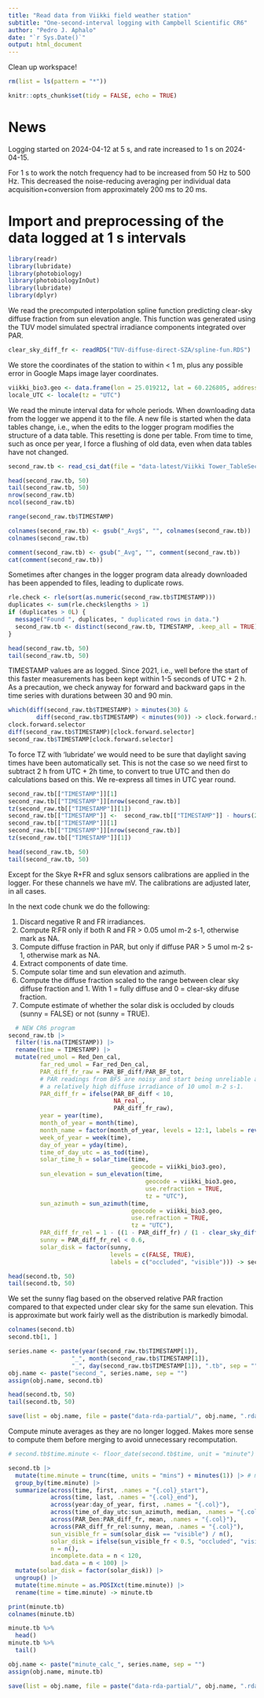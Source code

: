 ```yaml
---
title: "Read data from Viikki field weather station"
subtitle: "One-second-interval logging with Campbell Scientific CR6"
author: "Pedro J. Aphalo"
date: "`r Sys.Date()`"
output: html_document
---
```


Clean up workspace!

```r
rm(list = ls(pattern = "*"))
```

```r
knitr::opts_chunk$set(tidy = FALSE, echo = TRUE)
```

# News

Logging started on 2024-04-12 at 5 s, and rate increased to 1 s on 2024-04-15.

For 1 s to work the notch frequency had to be increased from 50 Hz to 500 Hz.
This decreased the noise-reducing averaging per individual data 
acquisition+conversion from approximately 200 ms to 20 ms.


# Import and preprocessing of the data logged at 1 s intervals

```r
library(readr)
library(lubridate)
library(photobiology)
library(photobiologyInOut)
library(lubridate)
library(dplyr)
```

We read the precomputed interpolation spline function predicting clear-sky diffuse fraction from sun elevation angle. This function was generated using the TUV model simulated spectral irradiance components integrated over PAR.

```r
clear_sky_diff_fr <- readRDS("TUV-diffuse-direct-SZA/spline-fun.RDS")
```

We store the coordinates of the station to within < 1 m, plus any possible error in Google Maps image layer coordinates.

```r
viikki_bio3.geo <- data.frame(lon = 25.019212, lat = 60.226805, address = "BIO3, Viikki")
locale_UTC <- locale(tz = "UTC")
```

We read the minute interval data for whole periods. When downloading data from the logger we append it to the file. A new file is started when the data tables change, i.e., when the edits to the logger program modifies the structure of a data table. This resetting is done per table. From time to time, such as once per year, I force a flushing of old data, even when data tables have not changed. 

```r
second_raw.tb <- read_csi_dat(file = "data-latest/Viikki Tower_TableSecond.dat", locale = locale_UTC)

head(second_raw.tb, 50)
tail(second_raw.tb, 50)
nrow(second_raw.tb)
ncol(second_raw.tb)

range(second_raw.tb$TIMESTAMP)
```

```r
colnames(second_raw.tb) <- gsub("_Avg$", "", colnames(second_raw.tb))
colnames(second_raw.tb)
```

```r
comment(second_raw.tb) <- gsub("_Avg", "", comment(second_raw.tb))
cat(comment(second_raw.tb))
```

Sometimes after changes in the logger program data already downloaded has been
appended to files, leading to duplicate rows.

```r
rle.check <- rle(sort(as.numeric(second_raw.tb$TIMESTAMP)))
duplicates <- sum(rle.check$lengths > 1)
if (duplicates > 0L) {
  message("Found ", duplicates, " duplicated rows in data.")
  second_raw.tb <- distinct(second_raw.tb, TIMESTAMP, .keep_all = TRUE)
}

head(second_raw.tb, 50)
tail(second_raw.tb, 50)
```

TIMESTAMP values are as logged. Since 2021, i.e., well before the start of this faster measurements has been kept within 1-5 seconds of UTC + 2 h. As a precaution, we check anyway for forward and backward gaps in the time series with durations between 30 and 90 min.

```r
which(diff(second_raw.tb$TIMESTAMP) > minutes(30) &
        diff(second_raw.tb$TIMESTAMP) < minutes(90)) -> clock.forward.selector
clock.forward.selector
diff(second_raw.tb$TIMESTAMP)[clock.forward.selector]
second_raw.tb$TIMESTAMP[clock.forward.selector]
```


To force TZ with 'lubridate' we would need to be sure that daylight saving times have been automatically set. This is not the case so we need first to subtract 2 h from UTC + 2h time, to convert to true UTC and then do calculations based on this. We re-express all times in UTC year round.

```r
second_raw.tb[["TIMESTAMP"]][1]
second_raw.tb[["TIMESTAMP"]][nrow(second_raw.tb)]
tz(second_raw.tb[["TIMESTAMP"]][1])
second_raw.tb[["TIMESTAMP"]] <-  second_raw.tb[["TIMESTAMP"]] - hours(2) # UTC + 2h -> UTC
second_raw.tb[["TIMESTAMP"]][1]
second_raw.tb[["TIMESTAMP"]][nrow(second_raw.tb)]
tz(second_raw.tb[["TIMESTAMP"]][1])

head(second_raw.tb, 50)
tail(second_raw.tb, 50)

```
Except for the Skye R+FR and sglux sensors calibrations are applied in the logger. For these channels we have mV. The calibrations are adjusted later, in all cases. 

In the next code chunk we do the following:

1. Discard negative R and FR irradiances.
2. Compute R:FR only if both R and FR > 0.05 umol m-2 s-1, otherwise mark as NA.
3. Compute diffuse fraction in PAR, but only if diffuse PAR > 5 umol m-2 s-1, otherwise mark as NA.
4. Extract components of date time.
5. Compute solar time and sun elevation and azimuth.
6. Compute the diffuse fraction scaled to the range between clear sky diffuse fraction and 1. With 1 = fully diffuse and 0 = clear-sky difuse fraction.
7. Compute estimate of whether the solar disk is occluded by clouds (sunny = FALSE) or not (sunny = TRUE).

```r
  # NEW CR6 program
second_raw.tb |>
  filter(!is.na(TIMESTAMP)) |>
  rename(time = TIMESTAMP) |>
  mutate(red_umol = Red_Den_cal,
         far_red_umol = Far_red_Den_cal,
         PAR_diff_fr_raw = PAR_BF_diff/PAR_BF_tot,
         # PAR readings from BF5 are noisy and start being unreliable at
         # a relatively high diffuse irradiance of 10 umol m-2 s-1.
         PAR_diff_fr = ifelse(PAR_BF_diff < 10,
                              NA_real_,
                              PAR_diff_fr_raw),
         year = year(time),
         month_of_year = month(time),
         month_name = factor(month_of_year, levels = 12:1, labels = rev(month.name)),
         week_of_year = week(time),
         day_of_year = yday(time),
         time_of_day_utc = as_tod(time),
         solar_time_h = solar_time(time, 
                                   geocode = viikki_bio3.geo),
         sun_elevation = sun_elevation(time, 
                                       geocode = viikki_bio3.geo, 
                                       use.refraction = TRUE,
                                       tz = "UTC"),
         sun_azimuth = sun_azimuth(time, 
                                   geocode = viikki_bio3.geo, 
                                   use.refraction = TRUE,
                                   tz = "UTC"),
         PAR_diff_fr_rel = 1 - ((1 - PAR_diff_fr) / (1 - clear_sky_diff_fr(sun_elevation))),
         sunny = PAR_diff_fr_rel < 0.6,
         solar_disk = factor(sunny,
                             levels = c(FALSE, TRUE),
                             labels = c("occluded", "visible"))) -> second.tb

head(second.tb, 50)
tail(second.tb, 50)

```

We set the sunny flag based on the observed relative PAR fraction compared to that expected under clear sky for the same sun elevation. This is approximate but work fairly well as the distribution is markedly bimodal.

```r
colnames(second.tb)
second.tb[1, ]
```


```r
series.name <- paste(year(second_raw.tb$TIMESTAMP[1]),
                  "_", month(second_raw.tb$TIMESTAMP[1]), 
                  "_", day(second_raw.tb$TIMESTAMP[1]), ".tb", sep = "")
obj.name <- paste("second_", series.name, sep = "")
assign(obj.name, second.tb)

head(second.tb, 50)
tail(second.tb, 50)

save(list = obj.name, file = paste("data-rda-partial/", obj.name, ".rda", sep = ""))
```

Compute minute averages as they are no longer logged. Makes more sense to
compute them before merging to avoid unnecessary recomputation.

```r
# second.tb$time.minute <- floor_date(second.tb$time, unit = "minute")

second.tb |>
  mutate(time.minute = trunc(time, units = "mins") + minutes(1)) |> # match FMI timing
  group_by(time.minute) |>
  summarize(across(time, first, .names = "{.col}_start"),
            across(time, last, .names = "{.col}_end"),
            across(year:day_of_year, first, .names = "{.col}"),
            across(time_of_day_utc:sun_azimuth, median, .names = "{.col}"),
            across(PAR_Den:PAR_diff_fr, mean, .names = "{.col}"),
            across(PAR_diff_fr_rel:sunny, mean, .names = "{.col}"),
            sun_visible_fr = sum(solar_disk == "visible") / n(),
            solar_disk = ifelse(sun_visible_fr < 0.5, "occluded", "visible"),
            n = n(),
            incomplete.data = n < 120,
            bad.data = n < 100) |>
  mutate(solar_disk = factor(solar_disk)) |>
  ungroup() |>
  mutate(time.minute = as.POSIXct(time.minute)) |>
  rename(time = time.minute) -> minute.tb

print(minute.tb)
colnames(minute.tb)
```


```r
minute.tb %>%
  head()
minute.tb %>%
  tail()
```

```r
obj.name <- paste("minute_calc_", series.name, sep = "")
assign(obj.name, minute.tb)

save(list = obj.name, file = paste("data-rda-partial/", obj.name, ".rda", sep = ""))
```

